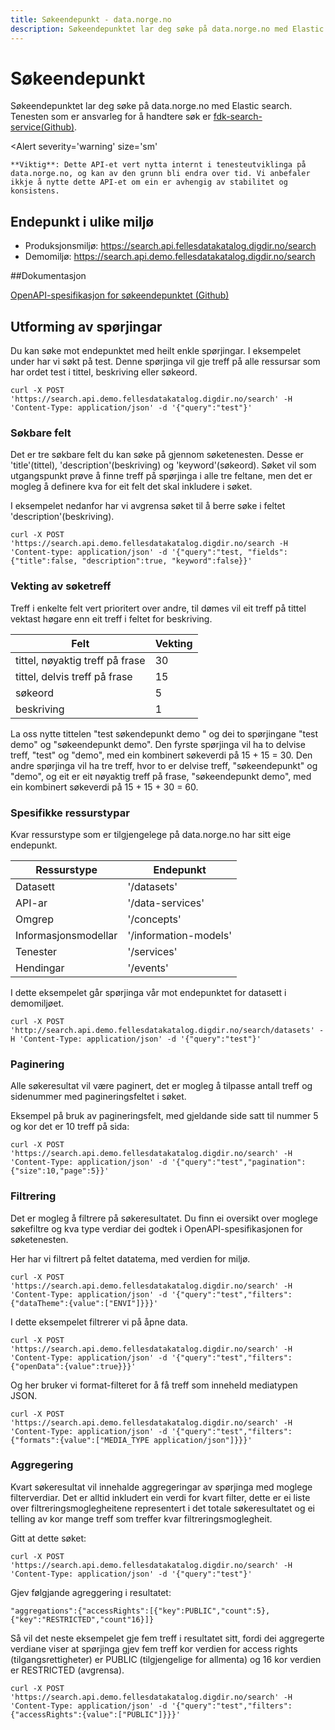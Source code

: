 ```yaml
---
title: Søkeendepunkt - data.norge.no
description: Søkeendepunktet lar deg søke på data.norge.no med Elastic search.
---
```


# Søkeendepunkt

<Ingress size='xs'>Søkeendepunktet lar deg søke på data.norge.no med Elastic search. 
Tenesten som er ansvarleg for å handtere søk er [fdk-search-service(Github)](https://github.com/Informasjonsforvaltning/fdk-search-service).</Ingress>

<Alert
    severity='warning'
    size='sm'
>
    **Viktig**: Dette API-et vert nytta internt i tenesteutviklinga på data.norge.no, og kan av den grunn bli endra over tid. Vi anbefaler ikkje å nytte dette API-et om ein er avhengig av stabilitet og konsistens.
</Alert> 

## Endepunkt i ulike miljø

* Produksjonsmiljø: https://search.api.fellesdatakatalog.digdir.no/search 
* Demomiljø:  https://search.api.demo.fellesdatakatalog.digdir.no/search

##Dokumentasjon

[OpenAPI-spesifikasjon for søkeendepunktet (Github)](https://raw.githubusercontent.com/Informasjonsforvaltning/fdk-search-service/main/openapi.yaml) 

## Utforming av spørjingar

Du kan søke mot endepunktet med heilt enkle spørjingar. I eksempelet under har vi søkt på test. Denne spørjinga vil gje treff på alle ressursar som har ordet test i tittel, beskriving eller søkeord. 
```Shell
curl -X POST 'https://search.api.demo.fellesdatakatalog.digdir.no/search' -H 'Content-Type: application/json' -d '{"query":"test"}'
```

### Søkbare felt

Det er tre søkbare felt du kan søke på gjennom søketenesten. Desse er 'title'(tittel), 'description'(beskriving) og 'keyword'(søkeord). 
Søket vil som utgangspunkt prøve å finne treff på spørjinga i alle tre feltane, men det er mogleg å definere kva for eit felt det skal inkludere i søket. 

I eksempelet nedanfor har vi avgrensa søket til å berre søke i feltet 'description'(beskriving).

```Shell
curl -X POST 'https://search.api.demo.fellesdatakatalog.digdir.no/search -H 'Content-type: application/json' -d '{"query":"test, "fields": {"title":false, "description":true, "keyword":false}}'
```

### Vekting av søketreff

Treff i enkelte felt vert prioritert over andre, til dømes vil eit treff på tittel vektast høgare enn eit treff i feltet for beskriving. 

| Felt | Vekting |
| ----- | ----- | 
| tittel, nøyaktig treff på frase | 30 |
| tittel, delvis treff på frase | 15 |
| søkeord | 5 | 
| beskriving | 1 |

La oss nytte tittelen "test søkendepunkt demo " og dei to spørjingane "test demo" og "søkeendepunkt demo". Den fyrste spørjinga vil ha to delvise treff, "test" og "demo", med ein kombinert søkeverdi på 15 + 15 = 30. 
Den andre spørjinga vil ha tre treff, hvor to er delvise treff, "søkeendepunkt" og "demo", og eit er eit nøyaktig treff på frase, "søkeendepunkt demo", med ein kombinert søkeverdi på 15 + 15 + 30 = 60. 

### Spesifikke ressurstypar

Kvar ressurstype som er tilgjengelege på data.norge.no har sitt eige endepunkt.

| Ressurstype | Endepunkt |
| ----- | ----- | 
| Datasett | '/datasets' |
| API-ar | '/data-services' |
| Omgrep | '/concepts' | 
| Informasjonsmodellar | '/information-models' |
| Tenester | '/services' |
| Hendingar | '/events' | 

I dette eksempelet går spørjinga vår mot endepunktet for datasett i demomiljøet.
```Shell
curl -X POST 'http://search.api.demo.fellesdatakatalog.digdir.no/search/datasets' -H 'Content-Type: application/json' -d '{"query":"test"}'
```

### Paginering
Alle søkeresultat vil være paginert, det er mogleg å tilpasse antall treff og sidenummer med pagineringsfeltet i søket. 

Eksempel på bruk av pagineringsfelt, med gjeldande side satt til nummer 5 og kor det er 10 treff på sida: 
```Shell
curl -X POST 'https://search.api.demo.fellesdatakatalog.digdir.no/search' -H 'Content-Type: application/json' -d '{"query":"test","pagination":{"size":10,"page":5}}'
```

### Filtrering

Det er mogleg å filtrere på søkeresultatet. Du finn ei oversikt over moglege søkefiltre og kva type verdiar dei godtek i OpenAPI-spesifikasjonen for søketenesten.

Her har vi filtrert på feltet datatema, med verdien for miljø. 
```Shell
curl -X POST 'https://search.api.demo.fellesdatakatalog.digdir.no/search' -H 'Content-Type: application/json' -d '{"query":"test","filters":{"dataTheme":{value":["ENVI"]}}}'
```

I dette eksempelet filtrerer vi på åpne data. 
```Shell
curl -X POST 'https://search.api.demo.fellesdatakatalog.digdir.no/search' -H 'Content-Type: application/json' -d '{"query":"test","filters":{"openData":{value":true}}}'
```

Og her bruker vi format-filteret for å få treff som inneheld mediatypen JSON. 
```Shell
curl -X POST 'https://search.api.demo.fellesdatakatalog.digdir.no/search' -H 'Content-Type: application/json' -d '{"query":"test","filters":{"formats":{value":["MEDIA_TYPE application/json"]}}}'
```

### Aggregering

Kvart søkeresultat vil innehalde aggregeringar av spørjinga med moglege filterverdiar. Det er alltid inkludert ein verdi for kvart filter, 
dette er ei liste over filtreringsmoglegheitene representert i det totale søkeresultatet og ei telling av kor mange treff som treffer kvar filtreringsmoglegheit.

Gitt at dette søket: 
```Shell
curl -X POST 'https://search.api.demo.fellesdatakatalog.digdir.no/search' -H 'Content-Type: application/json' -d '{"query":"test"}'
```

Gjev følgjande agreggering i resultatet: 
```
"aggregations":{"accessRights":[{"key":PUBLIC","count":5},{"key":"RESTRICTED","count"16}]}
```

Så vil det neste eksempelet gje fem treff i resultatet sitt, fordi dei aggregerte verdiane viser at spørjinga gjev fem treff kor verdien for access rights (tilgangsrettigheter) er PUBLIC (tilgjengelige for allmenta)
og 16 kor verdien er RESTRICTED (avgrensa). 
```Shell
curl -X POST 'https://search.api.demo.fellesdatakatalog.digdir.no/search' -H 'Content-Type: application/json' -d '{"query":"test","filters":{"accessRights":{value":["PUBLIC"]}}}'
```